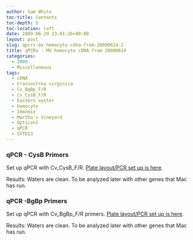 ```yaml
---
author: Sam White
toc-title: Contents
toc-depth: 5
toc-location: left
date: 2009-06-29 23:01:26+00:00
layout: post
slug: qpcrs-mv-hemocyte-cdna-from-20090614-2
title: qPCRs - MV hemocyte cDNA from 20090614
categories:
  - 2009
  - Miscellaneous
tags:
  - cDNA
  - Crassostrea virginica
  - Cv_BgBp_F/R
  - Cv_CysB_F/R
  - Eastern oyster
  - hemocyte
  - Immomix
  - Martha's Vineyard
  - Opticon2
  - qPCR
  - SYTO13
---
```


### qPCR - CysB Primers



Set up qPCR with Cv_CysB_F/R. [Plate layout/PCR set up is here](https://eagle.fish.washington.edu/Arabidopsis/Notebook%20Workup%20Files/20090629-02.jpg).

Results: Waters are clean. To be analyzed later with other genes that Mac has run.





### qPCR -BgBp Primers



Set up qPCR with Cv_BgBp_F/R primers. [Plate layout/PCR set up is here](https://eagle.fish.washington.edu/Arabidopsis/Notebook%20Workup%20Files/20090629-01.jpg).

Results: Waters are clean. To be analyzed later with other genes that Mac has run.
